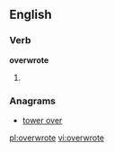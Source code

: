 ==English==

===Verb===
'''overwrote'''

# {{simple past of|[[overwrite]]}}

===Anagrams===
* [[tower over#English|tower over]]

[[pl:overwrote]]
[[vi:overwrote]]